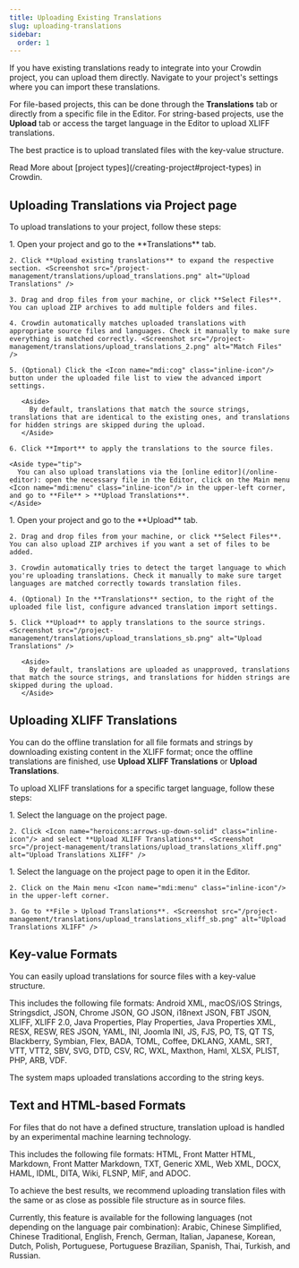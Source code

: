```yaml
---
title: Uploading Existing Translations
slug: uploading-translations
sidebar:
  order: 1
---
```


[//]: # (https://support.crowdin.com/uploading-translations/ + https://support.crowdin.com/uploading-translations-sb/)


If you have existing translations ready to integrate into your Crowdin project, you can upload them directly. Navigate to your project's settings where you can import these translations.

For file-based projects, this can be done through the **Translations** tab or directly from a specific file in the Editor. For string-based projects, use the **Upload** tab or access the target language in the Editor to upload XLIFF translations.

The best practice is to upload translated files with the key-value structure.

<ReadMore>
  Read More about [project types](/creating-project#project-types) in Crowdin.
</ReadMore>

## Uploading Translations via Project page

To upload translations to your project, follow these steps:

<Tabs syncKey="projectType">
  <TabItem label="File-based project">
    1. Open your project and go to the **Translations** tab.

    2. Click **Upload existing translations** to expand the respective section. <Screenshot src="/project-management/translations/upload_translations.png" alt="Upload Translations" />

    3. Drag and drop files from your machine, or click **Select Files**. You can upload ZIP archives to add multiple folders and files.

    4. Crowdin automatically matches uploaded translations with appropriate source files and languages. Check it manually to make sure everything is matched correctly. <Screenshot src="/project-management/translations/upload_translations_2.png" alt="Match Files" />

    5. (Optional) Click the <Icon name="mdi:cog" class="inline-icon"/> button under the uploaded file list to view the advanced import settings.

       <Aside>
         By default, translations that match the source strings, translations that are identical to the existing ones, and translations for hidden strings are skipped during the upload.
       </Aside>

    6. Click **Import** to apply the translations to the source files.

    <Aside type="tip">
      You can also upload translations via the [online editor](/online-editor): open the necessary file in the Editor, click on the Main menu <Icon name="mdi:menu" class="inline-icon"/> in the upper-left corner, and go to **File** > **Upload Translations**.
    </Aside>
  </TabItem>

  <TabItem label="String-based project">
    1. Open your project and go to the **Upload** tab.

    2. Drag and drop files from your machine, or click **Select Files**. You can also upload ZIP archives if you want a set of files to be added.

    3. Crowdin automatically tries to detect the target language to which you're uploading translations. Check it manually to make sure target languages are matched correctly towards translation files.

    4. (Optional) In the **Translations** section, to the right of the uploaded file list, configure advanced translation import settings.

    5. Click **Upload** to apply translations to the source strings. <Screenshot src="/project-management/translations/upload_translations_sb.png" alt="Upload Translations" />

       <Aside>
         By default, translations are uploaded as unapproved, translations that match the source strings, and translations for hidden strings are skipped during the upload.
       </Aside>
  </TabItem>
</Tabs>

## Uploading XLIFF Translations

You can do the offline translation for all file formats and strings by downloading existing content in the XLIFF format; once the offline translations are finished, use **Upload XLIFF Translations** or **Upload Translations**.

To upload XLIFF translations for a specific target language, follow these steps:

<Tabs syncKey="projectType">
  <TabItem label="File-based project">
    1. Select the language on the project page.

    2. Click <Icon name="heroicons:arrows-up-down-solid" class="inline-icon"/> and select **Upload XLIFF Translations**. <Screenshot src="/project-management/translations/upload_translations_xliff.png" alt="Upload Translations XLIFF" />
  </TabItem>
  <TabItem label="String-based project">
    1. Select the language on the project page to open it in the Editor.

    2. Click on the Main menu <Icon name="mdi:menu" class="inline-icon"/> in the upper-left corner.

    3. Go to **File > Upload Translations**. <Screenshot src="/project-management/translations/upload_translations_xliff_sb.png" alt="Upload Translations XLIFF" />
  </TabItem>
</Tabs>

## Key-value Formats

You can easily upload translations for source files with a key-value structure.

This includes the following file formats: Android XML, macOS/iOS Strings, Stringsdict, JSON, Chrome JSON, GO JSON, i18next JSON, FBT JSON, XLIFF, XLIFF 2.0, Java Properties, Play Properties, Java Properties XML, RESX, RESW, RES JSON, YAML, INI, Joomla INI, JS, FJS, PO, TS, QT TS, Blackberry, Symbian, Flex, BADA, TOML, Coffee, DKLANG, XAML, SRT, VTT, VTT2, SBV, SVG, DTD, CSV, RC, WXL, Maxthon, Haml, XLSX, PLIST, PHP, ARB, VDF.

The system maps uploaded translations according to the string keys.

## Text and HTML-based Formats

For files that do not have a defined structure, translation upload is handled by an experimental machine learning technology.

This includes the following file formats: HTML, Front Matter HTML, Markdown, Front Matter Markdown, TXT, Generic XML, Web XML, DOCX, HAML, IDML, DITA, Wiki, FLSNP, MIF, and ADOC.

To achieve the best results, we recommend uploading translation files with the same or as close as possible file structure as in source files.

Currently, this feature is available for the following languages (not depending on the language pair combination): Arabic, Chinese Simplified, Chinese Traditional, English, French, German, Italian, Japanese, Korean, Dutch, Polish, Portuguese, Portuguese Brazilian, Spanish, Thai, Turkish, and Russian.

<LinkCard
  title="Try Document Aligner application"
  description="Translation alignment, facilitated by the app, allows you to upload existing translations of non-key-value documents to Crowdin or create an editable XLSX Translation Memory, enhancing the efficiency and accuracy of your translations."
  href="https://store.crowdin.com/aligner"
  target="_blank"
/>
